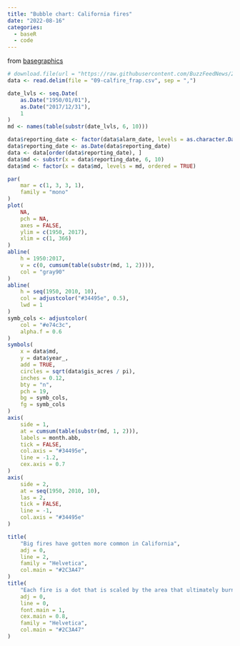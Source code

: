```yaml
---
title: "Bubble chart: California fires"
date: "2022-08-16"
categories:
  - baseR
  - code
---
```


from [basegraphics](https://poisonalien.github.io/basegraphics/baseplots.html)

```r
# download.file(url = "https://raw.githubusercontent.com/BuzzFeedNews/2018-07-wildfire-trends/master/data/calfire_frap.csv", destfile = "09-calfire_frap.csv")
data <- read.delim(file = "09-calfire_frap.csv", sep = ",")

date_lvls <- seq.Date(
    as.Date("1950/01/01"),
    as.Date("2017/12/31"),
    1
)
md <- names(table(substr(date_lvls, 6, 10)))

data$reporting_date <- factor(data$alarm_date, levels = as.character.Date(date_lvls), ordered = TRUE)
data$reporting_date <- as.Date(data$reporting_date)
data <- data[order(data$reporting_date), ]
data$md <- substr(x = data$reporting_date, 6, 10)
data$md <- factor(x = data$md, levels = md, ordered = TRUE)
```

```r
par(
    mar = c(1, 3, 3, 1),
    family = "mono"
)
plot(
    NA,
    pch = NA,
    axes = FALSE,
    ylim = c(1950, 2017),
    xlim = c(1, 366)
)
abline(
    h = 1950:2017,
    v = c(0, cumsum(table(substr(md, 1, 2)))),
    col = "gray90"
)
abline(
    h = seq(1950, 2010, 10),
    col = adjustcolor("#34495e", 0.5),
    lwd = 1
)
symb_cols <- adjustcolor(
    col = "#e74c3c",
    alpha.f = 0.6
)
symbols(
    x = data$md,
    y = data$year_,
    add = TRUE,
    circles = sqrt(data$gis_acres / pi),
    inches = 0.12,
    bty = "n",
    pch = 19,
    bg = symb_cols,
    fg = symb_cols
)
axis(
    side = 1,
    at = cumsum(table(substr(md, 1, 2))),
    labels = month.abb,
    tick = FALSE,
    col.axis = "#34495e",
    line = -1.2,
    cex.axis = 0.7
)
axis(
    side = 2,
    at = seq(1950, 2010, 10),
    las = 2,
    tick = FALSE,
    line = -1,
    col.axis = "#34495e"
)

title(
    "Big fires have gotten more common in California",
    adj = 0,
    line = 2,
    family = "Helvetica",
    col.main = "#2C3A47"
)
title(
    "Each fire is a dot that is scaled by the area that ultimately burned, centered on the date on which\nthe alarm was sounded",
    adj = 0,
    line = 0,
    font.main = 1,
    cex.main = 0.8,
    family = "Helvetica",
    col.main = "#2C3A47"
)
```
